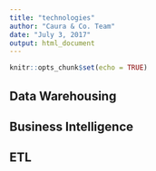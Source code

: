 ```yaml
---
title: "technologies"
author: "Caura & Co. Team"
date: "July 3, 2017"
output: html_document
---
```


```r
knitr::opts_chunk$set(echo = TRUE)
```

## Data Warehousing

## Business Intelligence

## ETL

